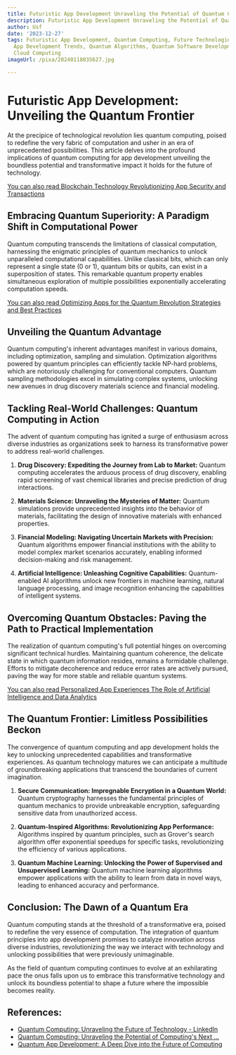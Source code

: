 ```yaml
---
title: Futuristic App Development Unraveling the Potential of Quantum Computing
description: Futuristic App Development Unraveling the Potential of Quantum Computing
author: Usf
date: '2023-12-27'
tags: Futuristic App Development, Quantum Computing, Future Technologies, Innovation,
  App Development Trends, Quantum Algorithms, Quantum Software Development, Quantum
  Cloud Computing
imageUrl: /pixa/20240118035627.jpg

---
```

# Futuristic App Development: Unveiling the Quantum  Frontier

At the precipice of technological revolution lies quantum computing, poised to redefine the  very fabric  of computation and usher in an era of unprecedented  possibilities. This article delves into the profound implications of  quantum computing for app development unveiling the boundless potential  and transformative impact it holds for the  future of technology.

[You can also  read Blockchain Technology Revolutionizing App Security and Transactions](Blockchain%20Technology%20Revolutionizing%20App%20Security%20and%20Transactions)


## Embracing Quantum Superiority: A Paradigm Shift in Computational Power

Quantum computing  transcends  the limitations of classical computation,  harnessing the enigmatic principles of quantum mechanics to unlock unparalleled  computational capabilities. Unlike classical bits, which can only represent a single state (0 or 1), quantum bits or qubits, can exist in a superposition of states. This remarkable  quantum property enables simultaneous exploration of multiple possibilities exponentially accelerating computation speeds.

[You can also read Optimizing Apps for the  Quantum Revolution Strategies and  Best Practices](Optimizing%20Apps%20for%20the%20Quantum%20Revolution%20Strategies%20and%20Best%20Practices)


## Unveiling the Quantum Advantage

Quantum computing's  inherent advantages manifest in various domains, including optimization, sampling and  simulation. Optimization algorithms powered by quantum principles can efficiently tackle NP-hard problems, which are notoriously challenging for conventional computers. Quantum sampling methodologies excel in simulating complex systems, unlocking new avenues in drug discovery materials science  and financial modeling.

## Tackling Real-World Challenges: Quantum Computing in Action

The advent of quantum  computing has ignited a surge of enthusiasm  across diverse industries as organizations seek to harness its transformative power to address real-world challenges.

1. **Drug Discovery: Expediting the Journey from Lab to Market:**
Quantum computing accelerates the arduous  process of drug discovery, enabling rapid screening of vast  chemical libraries and precise prediction of drug interactions.

2. **Materials Science: Unraveling  the Mysteries of Matter:**
Quantum simulations provide unprecedented  insights into the behavior of materials, facilitating the design of innovative materials with  enhanced properties.

3. **Financial  Modeling: Navigating Uncertain Markets with  Precision:**
Quantum algorithms empower financial institutions with the ability to model complex market scenarios accurately,  enabling informed decision-making and risk management.

4. **Artificial Intelligence: Unleashing Cognitive Capabilities:**
Quantum-enabled  AI algorithms unlock new frontiers in machine learning, natural language processing, and image recognition enhancing the capabilities of intelligent systems.

## Overcoming Quantum Obstacles: Paving the Path to Practical Implementation

The realization of quantum computing's full potential hinges on overcoming  significant technical  hurdles. Maintaining quantum coherence, the delicate state in  which quantum information  resides, remains a formidable challenge. Efforts to mitigate decoherence and reduce  error rates are actively pursued, paving the way  for more stable and reliable quantum systems.

[You can also read Personalized  App Experiences The  Role of  Artificial Intelligence and Data Analytics](Personalized%20App%20Experiences%20The%20Role%20of%20Artificial%20Intelligence%20and%20Data%20Analytics)


## The Quantum Frontier: Limitless Possibilities Beckon

The  convergence of quantum computing and app development holds the key  to unlocking unprecedented capabilities and transformative experiences. As quantum technology matures we can anticipate a multitude of groundbreaking applications that  transcend the boundaries  of current  imagination.

1. **Secure Communication: Impregnable Encryption in  a Quantum World:**
Quantum cryptography harnesses the fundamental principles of quantum mechanics to provide unbreakable encryption, safeguarding sensitive data from unauthorized access.

2. **Quantum-Inspired  Algorithms: Revolutionizing App Performance:**
Algorithms inspired by quantum principles,  such as Grover's search  algorithm offer exponential speedups for specific tasks, revolutionizing the efficiency of various applications.

3. **Quantum  Machine Learning: Unlocking the Power of Supervised  and Unsupervised Learning:**
Quantum machine learning algorithms empower  applications with the ability to learn from data in novel ways, leading  to enhanced  accuracy and  performance.

## Conclusion: The Dawn of a  Quantum Era

Quantum computing  stands at  the threshold of a transformative era, poised to redefine the  very essence of computation. The integration of quantum principles into app development promises to catalyze innovation across diverse industries, revolutionizing the way  we interact with technology and unlocking possibilities that  were previously unimaginable.

As the field of  quantum computing continues to evolve at an exhilarating pace the onus falls upon us to embrace this transformative technology and unlock its boundless potential to shape a future  where the impossible becomes  reality.

## References:
- [Quantum Computing: Unraveling the Future of Technology - LinkedIn](https://www.linkedin.com/pulse/quantum-computing-unraveling-future-technology-agilx-pnt1c?trk=article-ssr-frontend-pulse_more-articles_related-content-card)
- [Quantum Computing: Unraveling the Potential of Computing's Next ...](https://medium.com/@chawindisnaka/quantum-computing-unraveling-the-potential-of-computings-next-frontier-6ecd859d2802)
- [Quantum App Development: A Deep Dive into the Future of Computing](https://www.zealousys.com/blog/quantum-app-development/)

